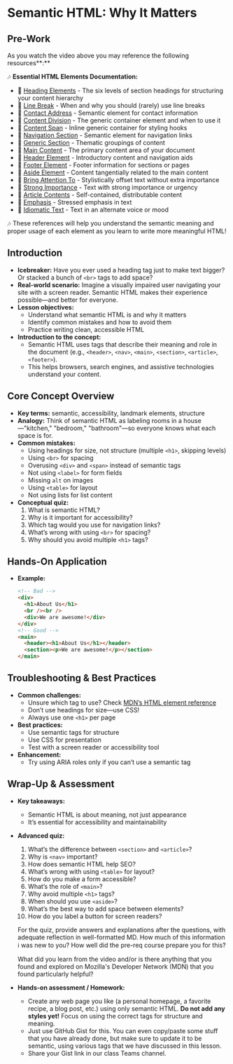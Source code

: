 # Semantic HTML: Why It Matters

## Pre-Work

As you watch the video above you may reference the following resources**:**

🎶 **Essential HTML Elements Documentation:**

- 🔗 [Heading Elements](https://developer.mozilla.org/en-US/docs/Web/HTML/Reference/Elements/Heading_Elements) - The six levels of section headings for structuring your content hierarchy
- 🔗 [Line Break](https://developer.mozilla.org/en-US/docs/Web/HTML/Reference/Elements/br) - When and why you should (rarely) use line breaks
- 🔗 [Contact Address](https://developer.mozilla.org/en-US/docs/Web/HTML/Reference/Elements/address) - Semantic element for contact information
- 🔗 [Content Division](https://developer.mozilla.org/en-US/docs/Web/HTML/Reference/Elements/div) - The generic container element and when to use it
- 🔗 [Content Span](https://developer.mozilla.org/en-US/docs/Web/HTML/Reference/Elements/span) - Inline generic container for styling hooks
- 🔗 [Navigation Section](https://developer.mozilla.org/en-US/docs/Web/HTML/Reference/Elements/nav) - Semantic element for navigation links
- 🔗 [Generic Section](https://developer.mozilla.org/en-US/docs/Web/HTML/Reference/Elements/section) - Thematic groupings of content
- 🔗 [Main Content](https://developer.mozilla.org/en-US/docs/Web/HTML/Reference/Elements/main) - The primary content area of your document
- 🔗 [Header Element](https://developer.mozilla.org/en-US/docs/Web/HTML/Reference/Elements/header) - Introductory content and navigation aids
- 🔗 [Footer Element](https://developer.mozilla.org/en-US/docs/Web/HTML/Reference/Elements/footer) - Footer information for sections or pages
- 🔗 [Aside Element](https://developer.mozilla.org/en-US/docs/Web/HTML/Reference/Elements/aside) - Content tangentially related to the main content
- 🔗 [Bring Attention To](https://developer.mozilla.org/en-US/docs/Web/HTML/Reference/Elements/b) - Stylistically offset text without extra importance
- 🔗 [Strong Importance](https://developer.mozilla.org/en-US/docs/Web/HTML/Reference/Elements/strong) - Text with strong importance or urgency
- 🔗 [Article Contents](https://developer.mozilla.org/en-US/docs/Web/HTML/Reference/Elements/article) - Self-contained, distributable content
- 🔗 [Emphasis](https://developer.mozilla.org/en-US/docs/Web/HTML/Reference/Elements/em) - Stressed emphasis in text
- 🔗 [Idiomatic Text](https://developer.mozilla.org/en-US/docs/Web/HTML/Reference/Elements/i) - Text in an alternate voice or mood

🎶 These references will help you understand the semantic meaning and proper usage of each element as you learn to write more meaningful HTML!

## Introduction

- **Icebreaker:** Have you ever used a heading tag just to make text bigger? Or stacked a bunch of `<br>` tags to add space?
- **Real-world scenario:** Imagine a visually impaired user navigating your site with a screen reader. Semantic HTML makes their experience possible—and better for everyone.
- **Lesson objectives:**
  - Understand what semantic HTML is and why it matters
  - Identify common mistakes and how to avoid them
  - Practice writing clean, accessible HTML
- **Introduction to the concept:**
  - Semantic HTML uses tags that describe their meaning and role in the document (e.g., `<header>`, `<nav>`, `<main>`, `<section>`, `<article>`, `<footer>`).
  - This helps browsers, search engines, and assistive technologies understand your content.

## Core Concept Overview

- **Key terms:** semantic, accessibility, landmark elements, structure
- **Analogy:** Think of semantic HTML as labeling rooms in a house—"kitchen," "bedroom," "bathroom"—so everyone knows what each space is for.
- **Common mistakes:**
  - Using headings for size, not structure (multiple `<h1>`, skipping levels)
  - Using `<br>` for spacing
  - Overusing `<div>` and `<span>` instead of semantic tags
  - Not using `<label>` for form fields
  - Missing `alt` on images
  - Using `<table>` for layout
  - Not using lists for list content
- **Conceptual quiz:**
  1. What is semantic HTML?
  2. Why is it important for accessibility?
  3. Which tag would you use for navigation links?
  4. What’s wrong with using `<br>` for spacing?
  5. Why should you avoid multiple `<h1>` tags?

## Hands-On Application

- **Example:**
  ```html
  <!-- Bad -->
  <div>
    <h1>About Us</h1>
    <br /><br />
    <div>We are awesome!</div>
  </div>
  <!-- Good -->
  <main>
    <header><h1>About Us</h1></header>
    <section><p>We are awesome!</p></section>
  </main>
  ```

## Troubleshooting & Best Practices

- **Common challenges:**
  - Unsure which tag to use? Check [MDN’s HTML element reference](https://developer.mozilla.org/en-US/docs/Web/HTML/Element)
  - Don’t use headings for size—use CSS!
  - Always use one `<h1>` per page
- **Best practices:**
  - Use semantic tags for structure
  - Use CSS for presentation
  - Test with a screen reader or accessibility tool
- **Enhancement:**
  - Try using ARIA roles only if you can’t use a semantic tag

## Wrap-Up & Assessment

- **Key takeaways:**
  - Semantic HTML is about meaning, not just appearance
  - It’s essential for accessibility and maintainability

- **Advanced quiz:**
  1. What’s the difference between `<section>` and `<article>`?
  2. Why is `<nav>` important?
  3. How does semantic HTML help SEO?
  4. What’s wrong with using `<table>` for layout?
  5. How do you make a form accessible?
  6. What’s the role of `<main>`?
  7. Why avoid multiple `<h1>` tags?
  8. When should you use `<aside>`?
  9. What’s the best way to add space between elements?
  10. How do you label a button for screen readers?

  For the quiz, provide answers and explanations after the questions, with adequate reflection in well-formatted MD. How much of this information ℹ️ was new to you? How well did the pre-req course prepare you for this?

  What did you learn from the video and/or is there anything that you found and explored on Mozilla's Developer Network (MDN) that you found particularly helpful?

- **Hands-on assessment / Homework:**
  - Create any web page you like (a personal homepage, a favorite recipe, a blog post, etc.) using only semantic HTML. **Do not add any styles yet!** Focus on using the correct tags for structure and meaning.
  - Just use GitHub Gist for this. You can even copy/paste some stuff that you have already done, but make sure to update it to be semantic, using various tags that we have discussed in this lesson.
  - Share your Gist link in our class Teams channel.
